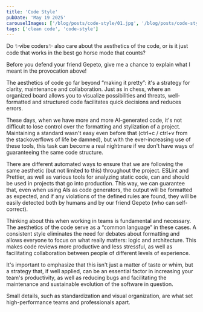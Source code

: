 ```yaml
---
title: 'Code Style'
pubDate: 'May 19 2025'
carouselImages: ['/blog/posts/code-style/01.jpg', '/blog/posts/code-style/02.jpg', '/blog/posts/code-style/03.jpg', '/blog/posts/code-style/04.jpg', '/blog/posts/code-style/05.jpg', '/blog/posts/code-style/06.jpg', '/blog/posts/code-style/07.jpg', '/blog/posts/code-style/08.jpg', '/blog/posts/code-style/09.jpg', '/blog/posts/code-style/10.jpg']
tags: ['clean code', 'code-style']
---
```

Do ✨vibe coders✨ also care about the aesthetics of the code, or is it just code that works in the best go horse mode that counts?

Before you defend your friend Gepeto, give me a chance to explain what I meant in the provocation above!

The aesthetics of code go far beyond “making it pretty”: it's a strategy for clarity, maintenance and collaboration. Just as in chess, where an organized board allows you to visualize possibilities and threats, well-formatted and structured code facilitates quick decisions and reduces errors.

These days, when we have more and more AI-generated code, it's not difficult to lose control over the formatting and stylization of a project. Maintaining a standard wasn't easy even before that (ctrl+c / ctrl+v from the stackoverflows of life be damned), but with the ever-increasing use of these tools, this task can become a real nightmare if we don't have ways of guaranteeing the same code structure.

There are different automated ways to ensure that we are following the same aesthetic (but not limited to this) throughout the project. ESLint and Prettier, as well as various tools for analyzing static code, can and should be used in projects that go into production. This way, we can guarantee that, even when using AIs as code generators, the output will be formatted as expected, and if any violations of the defined rules are found, they will be easily detected both by humans and by our friend Gepeto (who can self-correct).

Thinking about this when working in teams is fundamental and necessary. The aesthetics of the code serve as a “common language” in these cases. A consistent style eliminates the need for debates about formatting and allows everyone to focus on what really matters: logic and architecture. This makes code reviews more productive and less stressful, as well as facilitating collaboration between people of different levels of experience.

It's important to emphasize that this isn't just a matter of taste or whim, but a strategy that, if well applied, can be an essential factor in increasing your team's productivity, as well as reducing bugs and facilitating the maintenance and sustainable evolution of the software in question.

Small details, such as standardization and visual organization, are what set high-performance teams and professionals apart.
